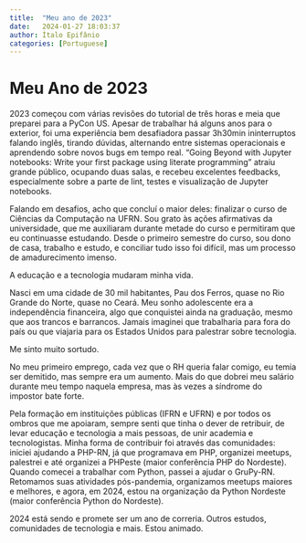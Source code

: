 ```yaml
---
title:  "Meu ano de 2023"
date:   2024-01-27 18:03:37
author: Ítalo Epifânio
categories: [Portuguese]
---
```


# Meu Ano de 2023

2023 começou com várias revisões do tutorial de três horas e meia que preparei para a PyCon US.
Apesar de trabalhar há alguns anos para o exterior, foi uma experiência bem desafiadora passar 3h30min
ininterruptos falando inglês, tirando dúvidas, alternando entre sistemas operacionais e aprendendo sobre
novos bugs em tempo real. "Going Beyond with Jupyter notebooks: Write your first package using literate programming"
atraiu grande público, ocupando duas salas, e recebeu excelentes feedbacks, especialmente sobre a parte de lint,
testes e visualização de Jupyter notebooks.

Falando em desafios, acho que concluí o maior deles: finalizar o curso de Ciências da Computação na UFRN.
Sou grato às ações afirmativas da universidade, que me auxiliaram durante metade do curso e permitiram que eu
continuasse estudando. Desde o primeiro semestre do curso, sou dono de casa, trabalho e estudo, e conciliar tudo
isso foi difícil, mas um processo de amadurecimento imenso.

A educação e a tecnologia mudaram minha vida.

Nasci em uma cidade de 30 mil habitantes, Pau dos Ferros, quase no Rio Grande do Norte, quase no Ceará.
Meu sonho adolescente era a independência financeira, algo que conquistei ainda na graduação, mesmo que aos
trancos e barrancos. Jamais imaginei que trabalharia para fora do país ou que viajaria para os Estados Unidos
para palestrar sobre tecnologia.

Me sinto muito sortudo.

No meu primeiro emprego, cada vez que o RH queria falar comigo, eu temia ser demitido, mas sempre era um aumento.
Mais do que dobrei meu salário durante meu tempo naquela empresa, mas às vezes a síndrome do impostor bate forte.

Pela formação em instituições públicas (IFRN e UFRN) e por todos os ombros que me apoiaram, sempre senti que tinha
o dever de retribuir, de levar educação e tecnologia a mais pessoas, de unir academia e tecnologistas. Minha forma
de contribuir foi através das comunidades: iniciei ajudando a PHP-RN, já que programava em PHP, organizei meetups,
palestrei e até organizei a PHPeste (maior conferência PHP do Nordeste). Quando comecei a trabalhar com Python,
passei a ajudar o GruPy-RN. Retomamos suas atividades pós-pandemia, organizamos meetups maiores e melhores, e agora,
em 2024, estou na organização da Python Nordeste (maior conferência Python do Nordeste).

2024 está sendo e promete ser um ano de correria. Outros estudos, comunidades de tecnologia e mais. Estou animado.
